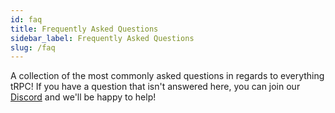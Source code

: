 ```yaml
---
id: faq
title: Frequently Asked Questions
sidebar_label: Frequently Asked Questions
slug: /faq
---
```



<head>
  <meta name="robots" content="all" />
</head>

A collection of the most commonly asked questions in regards to everything tRPC! If you have a question that isn't answered here, you can join our [Discord](https://discord.com/invite/wzaMgEJkcf) and we'll be happy to help!

<Faq />
